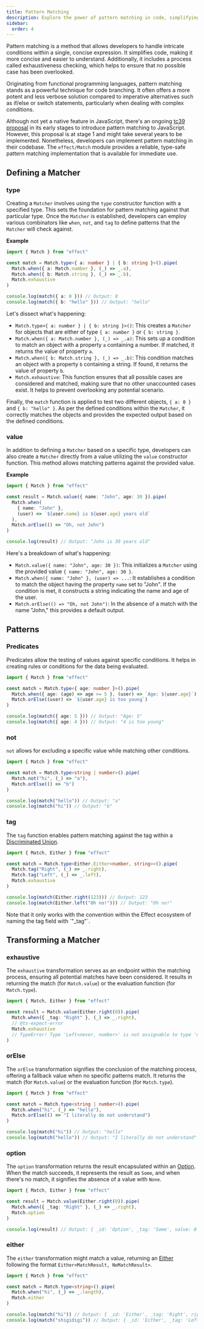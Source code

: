 ```yaml
---
title: Pattern Matching
description: Explore the power of pattern matching in code, simplifying complex conditions into concise expressions. Learn about exhaustiveness checking and discover how to implement pattern matching in JavaScript using the `effect/Match` module. Dive into defining matchers, patterns, predicates, and transformations for enhanced code branching and readability.
sidebar:
  order: 4
---
```



Pattern matching is a method that allows developers to handle intricate conditions within a single, concise expression. It simplifies code, making it more concise and easier to understand. Additionally, it includes a process called exhaustiveness checking, which helps to ensure that no possible case has been overlooked.

Originating from functional programming languages, pattern matching stands as a powerful technique for code branching. It often offers a more potent and less verbose solution compared to imperative alternatives such as if/else or switch statements, particularly when dealing with complex conditions.

Although not yet a native feature in JavaScript, there's an ongoing [tc39 proposal](https://github.com/tc39/proposal-pattern-matching) in its early stages to introduce pattern matching to JavaScript. However, this proposal is at stage 1 and might take several years to be implemented. Nonetheless, developers can implement pattern matching in their codebase. The `effect/Match` module provides a reliable, type-safe pattern matching implementation that is available for immediate use.

## Defining a Matcher

### type

Creating a `Matcher` involves using the `type` constructor function with a specified type. This sets the foundation for pattern matching against that particular type. Once the `Matcher` is established, developers can employ various combinators like `when`, `not`, and `tag` to define patterns that the `Matcher` will check against.

**Example**

```ts twoslash
import { Match } from "effect"

const match = Match.type<{ a: number } | { b: string }>().pipe(
  Match.when({ a: Match.number }, (_) => _.a),
  Match.when({ b: Match.string }, (_) => _.b),
  Match.exhaustive
)

console.log(match({ a: 0 })) // Output: 0
console.log(match({ b: "hello" })) // Output: "hello"
```

Let's dissect what's happening:

- `Match.type<{ a: number } | { b: string }>()`: This creates a `Matcher` for objects that are either of type `{ a: number }` or `{ b: string }`.
- `Match.when({ a: Match.number }, (_) => _.a)`: This sets up a condition to match an object with a property `a` containing a number. If matched, it returns the value of property `a`.
- `Match.when({ b: Match.string }, (_) => _.b)`: This condition matches an object with a property `b` containing a string. If found, it returns the value of property `b`.
- `Match.exhaustive`: This function ensures that all possible cases are considered and matched, making sure that no other unaccounted cases exist. It helps to prevent overlooking any potential scenario.

Finally, the `match` function is applied to test two different objects, `{ a: 0 }` and `{ b: "hello" }`. As per the defined conditions within the `Matcher`, it correctly matches the objects and provides the expected output based on the defined conditions.

### value

In addition to defining a `Matcher` based on a specific type, developers can also create a `Matcher` directly from a value utilizing the `value` constructor function. This method allows matching patterns against the provided value.

**Example**

```ts twoslash
import { Match } from "effect"

const result = Match.value({ name: "John", age: 30 }).pipe(
  Match.when(
    { name: "John" },
    (user) => `${user.name} is ${user.age} years old`
  ),
  Match.orElse(() => "Oh, not John")
)

console.log(result) // Output: "John is 30 years old"
```

Here's a breakdown of what's happening:

- `Match.value({ name: "John", age: 30 })`: This initializes a `Matcher` using the provided value `{ name: "John", age: 30 }`.
- `Match.when({ name: "John" }, (user) => ...`: It establishes a condition to match the object having the property `name` set to "John". If the condition is met, it constructs a string indicating the name and age of the user.
- `Match.orElse(() => "Oh, not John")`: In the absence of a match with the name "John," this provides a default output.

## Patterns

### Predicates

Predicates allow the testing of values against specific conditions. It helps in creating rules or conditions for the data being evaluated.

```ts twoslash
import { Match } from "effect"

const match = Match.type<{ age: number }>().pipe(
  Match.when({ age: (age) => age >= 5 }, (user) => `Age: ${user.age}`),
  Match.orElse((user) => `${user.age} is too young`)
)

console.log(match({ age: 5 })) // Output: "Age: 5"
console.log(match({ age: 4 })) // Output: "4 is too young"
```

### not

`not` allows for excluding a specific value while matching other conditions.

```ts twoslash
import { Match } from "effect"

const match = Match.type<string | number>().pipe(
  Match.not("hi", (_) => "a"),
  Match.orElse(() => "b")
)

console.log(match("hello")) // Output: "a"
console.log(match("hi")) // Output: "b"
```

### tag

The `tag` function enables pattern matching against the tag within a [Discriminated Union](https://www.typescriptlang.org/docs/handbook/typescript-in-5-minutes-func.html#discriminated-unions).

```ts twoslash
import { Match, Either } from "effect"

const match = Match.type<Either.Either<number, string>>().pipe(
  Match.tag("Right", (_) => _.right),
  Match.tag("Left", (_) => _.left),
  Match.exhaustive
)

console.log(match(Either.right(123))) // Output: 123
console.log(match(Either.left("Oh no!"))) // Output: "Oh no!"
```

<Aside type="caution">
  Note that it only works with the convention within the Effect ecosystem of
  naming the tag field with `"_tag"`.
</Aside>

## Transforming a Matcher

### exhaustive

The `exhaustive` transformation serves as an endpoint within the matching process, ensuring all potential matches have been considered. It results in returning the match (for `Match.value`) or the evaluation function (for `Match.type`).

```ts twoslash
import { Match, Either } from "effect"

const result = Match.value(Either.right(0)).pipe(
  Match.when({ _tag: "Right" }, (_) => _.right),
  // @ts-expect-error
  Match.exhaustive
  // TypeError! Type 'Left<never, number>' is not assignable to type 'never'
)
```

### orElse

The `orElse` transformation signifies the conclusion of the matching process, offering a fallback value when no specific patterns match. It returns the match (for `Match.value`) or the evaluation function (for `Match.type`).

```ts twoslash
import { Match } from "effect"

const match = Match.type<string | number>().pipe(
  Match.when("hi", (_) => "hello"),
  Match.orElse(() => "I literally do not understand")
)

console.log(match("hi")) // Output: "hello"
console.log(match("hello")) // Output: "I literally do not understand"
```

### option

The `option` transformation returns the result encapsulated within an [Option](/data-types/option). When the match succeeds, it represents the result as `Some`, and when there's no match, it signifies the absence of a value with `None`.

```ts twoslash
import { Match, Either } from "effect"

const result = Match.value(Either.right(0)).pipe(
  Match.when({ _tag: "Right" }, (_) => _.right),
  Match.option
)

console.log(result) // Output: { _id: 'Option', _tag: 'Some', value: 0 }
```

### either

The `either` transformation might match a value, returning an [Either](/data-types/either) following the format `Either<MatchResult, NoMatchResult>`.

```ts twoslash
import { Match } from "effect"

const match = Match.type<string>().pipe(
  Match.when("hi", (_) => _.length),
  Match.either
)

console.log(match("hi")) // Output: { _id: 'Either', _tag: 'Right', right: 2 }
console.log(match("shigidigi")) // Output: { _id: 'Either', _tag: 'Left', left: 'shigidigi' }
```
